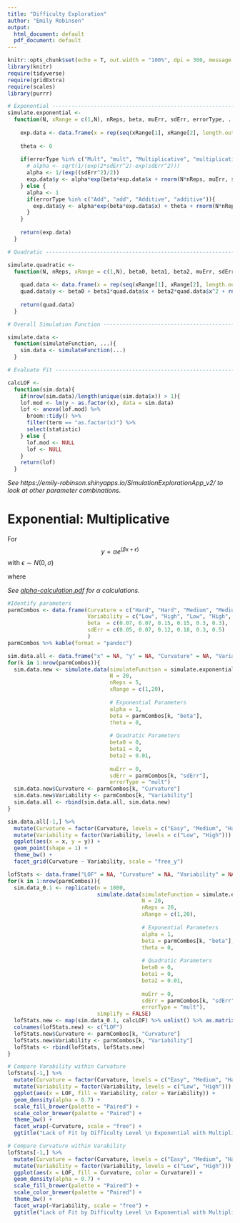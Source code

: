 ```yaml
---
title: "Difficulty Exploration"
author: "Emily Robinson"
output:
  html_document: default
  pdf_document: default
---
```


```r
knitr::opts_chunk$set(echo = T, out.width = "100%", dpi = 300, message = F)
library(knitr)
require(tidyverse)
require(gridExtra)
require(scales)
library(purrr)

# Exponential ---------------------------------------------------------------------------------------
simulate.exponential <- 
  function(N, xRange = c(1,N), nReps, beta, muErr, sdErr, errorType, ...){
    
    exp.data <- data.frame(x = rep(seq(xRange[1], xRange[2], length.out = N), nReps), y = NA)
    
    theta <- 0
    
    if(errorType %in% c("Mult", "mult", "Multiplicative", "multiplicative")){
      # alpha <- sqrt(1/(exp(2*sdErr^2)-exp(sdErr^2)))
      alpha <- 1/(exp((sdErr^2)/2))
      exp.data$y <- alpha*exp(beta*exp.data$x + rnorm(N*nReps, muErr, sdErr)) + theta
    } else { 
      alpha <- 1
      if(errorType %in% c("Add", "add", "Additive", "additive")){
        exp.data$y <- alpha*exp(beta*exp.data$x) + theta + rnorm(N*nReps, muErr, sdErr)
      }
    }
    
    return(exp.data)
  }

# Quadratic ------------------------------------------------------------------------

simulate.quadratic <- 
  function(N, nReps, xRange = c(1,N), beta0, beta1, beta2, muErr, sdErr, ...){
    
    quad.data <- data.frame(x = rep(seq(xRange[1], xRange[2], length.out = N), nReps), y = NA)
    quad.data$y <- beta0 + beta1*quad.data$x + beta2*quad.data$x^2 + rnorm(N*nReps, muErr, sdErr)
    
    return(quad.data)
  }

# Overall Simulation Function ----------------------------------------------------------------

simulate.data <- 
  function(simulateFunction, ...){
    sim.data <- simulateFunction(...)
  }

# Evaluate Fit ---------------------------------------------------------------------

calcLOF <- 
  function(sim.data){
    if(nrow(sim.data)/length(unique(sim.data$x)) > 1){
    lof.mod <- lm(y ~ as.factor(x), data = sim.data)
    lof <- anova(lof.mod) %>% 
      broom::tidy() %>%
      filter(term == "as.factor(x)") %>%
      select(statistic)
    } else {
      lof.mod <- NULL
      lof <- NULL
    }
    return(lof)
  }
```

*See https://emily-robinson.shinyapps.io/SimulationExplorationApp_v2/ to look at other parameter combinations.*

# Exponential: Multiplicative

For $$y = \alpha e^{(\beta x + \epsilon)}$$ 
with $\epsilon \sim N(0,\sigma)$

where

\begin{align*}
xRange &= (0, 20)\\
N &= 20\\
\alpha & = \frac{1}{e^{\sigma^2/2}}\\
\end{align*}

*See [alpha-calculation.pdf](https://github.com/srvanderplas/Perception-of-Log-Scales/blob/master/documentation/alpha-calculation.pdf) for* $\alpha$ *calculations.*

```r
#Identify parameters
parmCombos <- data.frame(Curvature = c("Hard", "Hard", "Medium", "Medium", "Easy", "Easy"),
                         Variability = c("Low", "High", "Low", "High", "Low", "High"),
                         beta  = c(0.07, 0.07, 0.15, 0.15, 0.3, 0.3),
                         sdErr = c(0.05, 0.07, 0.12, 0.18, 0.3, 0.5)
                         )
parmCombos %>% kable(format = "pandoc")
```

```r
sim.data.all <- data.frame("x" = NA, "y" = NA, "Curvature" = NA, "Variability" = NA)
for(k in 1:nrow(parmCombos)){
  sim.data.new <- simulate.data(simulateFunction = simulate.exponential, 
                                N = 20, 
                                nReps = 5,
                                xRange = c(1,20), 
                                
                                # Exponential Parameters
                                alpha = 1,
                                beta = parmCombos[k, "beta"], 
                                theta = 0,
                                
                                # Quadratic Parameters
                                beta0 = 0,
                                beta1 = 0, 
                                beta2 = 0.01,
                                
                                muErr = 0, 
                                sdErr = parmCombos[k, "sdErr"],
                                errorType = "mult")
  sim.data.new$Curvature <- parmCombos[k, "Curvature"]
  sim.data.new$Variability <- parmCombos[k, "Variability"]
  sim.data.all <- rbind(sim.data.all, sim.data.new)
}

sim.data.all[-1,] %>%
  mutate(Curvature = factor(Curvature, levels = c("Easy", "Medium", "Hard"))) %>%
  mutate(Variability = factor(Variability, levels = c("Low", "High"))) %>%
  ggplot(aes(x = x, y = y)) +
  geom_point(shape = 1) +
  theme_bw() +
  facet_grid(Curvature ~ Variability, scale = "free_y")
```

```r
lofStats <- data.frame("LOF" = NA, "Curvature" = NA, "Variability" = NA)
for(k in 1:nrow(parmCombos)){
  sim.data_0.1 <- replicate(n = 1000,
                            simulate.data(simulateFunction = simulate.exponential, 
                                          N = 20, 
                                          nReps = 20,
                                          xRange = c(1,20), 
                                          
                                          # Exponential Parameters
                                          alpha = 1,
                                          beta = parmCombos[k, "beta"], 
                                          theta = 0,
                                          
                                          # Quadratic Parameters
                                          beta0 = 0,
                                          beta1 = 0, 
                                          beta2 = 0.01,
                                          
                                          muErr = 0, 
                                          sdErr = parmCombos[k, "sdErr"],
                                          errorType = "mult"), 
                            simplify = FALSE)
  lofStats.new <- map(sim.data_0.1, calcLOF) %>% unlist() %>% as.matrix() %>% as.data.frame()
  colnames(lofStats.new) <- c("LOF")
  lofStats.new$Curvature <- parmCombos[k, "Curvature"]
  lofStats.new$Variability <- parmCombos[k, "Variability"]
  lofStats <- rbind(lofStats, lofStats.new)
}

# Compare Varability within Curvature
lofStats[-1,] %>%
  mutate(Curvature = factor(Curvature, levels = c("Easy", "Medium", "Hard"))) %>%
  mutate(Variability = factor(Variability, levels = c("Low", "High"))) %>%
  ggplot(aes(x = LOF, fill = Variability, color = Variability)) +
  geom_density(alpha = 0.7) +
  scale_fill_brewer(palette = "Paired") + 
  scale_color_brewer(palette = "Paired") + 
  theme_bw() +
  facet_wrap(~Curvature, scale = "free") + 
  ggtitle("Lack of Fit by Difficulty Level \n Exponential with Multiplicative Error")

# Compare Curvature within Varability
lofStats[-1,] %>%
  mutate(Curvature = factor(Curvature, levels = c("Easy", "Medium", "Hard"))) %>%
  mutate(Variability = factor(Variability, levels = c("Low", "High"))) %>%
  ggplot(aes(x = LOF, fill = Curvature, color = Curvature)) +
  geom_density(alpha = 0.7) +
  scale_fill_brewer(palette = "Paired") + 
  scale_color_brewer(palette = "Paired") + 
  theme_bw() +
  facet_wrap(~Variability, scale = "free") + 
  ggtitle("Lack of Fit by Difficulty Level \n Exponential with Multiplicative Error")
```



